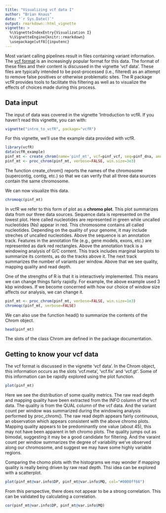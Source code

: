 ```yaml
---
title: "Visualizing vcf data I"
author: "Brian Knaus"
date: "`r Sys.Date()`"
output: rmarkdown::html_vignette
vignette: >
  %\VignetteIndexEntry{Visualization I}
  %\VignetteEngine{knitr::rmarkdown}
  \usepackage[utf8]{inputenc}
---
```



Most variant calling pipelines result in files containing variant information.
The [vcf format](http://samtools.github.io/hts-specs/ "vcf format at hts-specs") is an increasingly popular format for this data.
The format of these files and their content is discussed in the vignette 'vcf data'.
These files are typically intended to be post-processed (i.e., filtered) as an attempt to remove false positives or otherwise problematic sites.
The R package vcfR provides tools to facilitate this filtering as well as to visualize the effects of choices made during this process.


## Data input


The input of data was covered in the vignette 'Introduction to vcfR.
If you haven't read this vignette, you can with:

```r
vignette("intro_to_vcfR", package="vcfR")
```



For this vignette, we'll use the example data provided with vcfR.


```r
library(vcfR)
data(vcfR_example)
pinf_mt <- create_chrom(name='pinf_mt', vcf=pinf_vcf, seq=pinf_dna, ann=pinf_gff)
pinf_mt <- proc_chrom(pinf_mt, verbose=FALSE, win.size=3e3)
```


The function create_chrom() reports the names of the chromosome (supercontig, contig, etc.) so that we can verify that all three data sources contain the same chromosome.


We can now visualize this data.


```r
chromoqc(pinf_mt)
```


In vcfR we refer to this form of plot as a **chromo plot**.
This plot summarizes data from our three data sources.
Sequence data is represented on the lowest plot.
Here called nucleotides are represented in green while uncalled nucleotides (Ns) appear in red.
This chromosome contains all called nucleotides.
Depending on the quality of your genome, it may include streches of uncalled nucleotides.
Above the sequence is an annotation track.
Features in the annotation file (e.g., gene models, exons, etc.) are represented as dark red rectangles.
Above the annotation track is a windowing analysis of G/C content.
This track includes marginal barplots to summarize its contents, as do the tracks above it.
The next track summarizes the number of variants per window.
Above that we see quality, mapping quality and read depth.


One of the strengths of R is that it is interactively implemented.
This means we can change things fairly rapidly.
For example, the above example used 3 kbp windows.
If we become concerned with how our choice of window size affects our analysis, we can change it.



```r
pinf_mt <- proc_chrom(pinf_mt, verbose=FALSE, win.size=1e3)
chromoqc(pinf_mt, verbose=FALSE)
```





We can also use the function head() to summarize the contents of the Chrom object.


```r
head(pinf_mt)
```


The slots of the class Chrom are defined in the package documentation.


## Getting to know your vcf data


The vcf format is discussed in the vignette 'vcf data'.
In the Chrom object, this information occurs as the slots 'vcf.meta', 'vcf.fix' and 'vcf.gt'.
Some of this information can be rapidly explored using the plot function.


```r
plot(pinf_mt)
```


Here we see the distribution of some quality metrics.
The raw read depth and mapping quality have been extracted from the INFO column of the vcf data.
The quality is from the QUAL column of the vcf data.
And the variant count per window was summarized during the windowing analysis performed by proc_chrom().
The raw read depth appears fairly continuous, an observation which appears consistent with the above chromo plots.
Mapping quality appears to be predominantly one value (about 45), this may not have been apparent in teh chromo plots.
The quality jumps out as bimodal, suggesting it may be a good candidate for filtering.
And the varaint count per window summarizes the degree of variability we've observed along our chromosome, and suggest we may have some highly variable regions.



Comparing the chomo plots with the histograms we may wonder if mapping quality is really being driven by raw read depth.
Thsi idea can be explored with a scatterplot.



```r
plot(pinf_mt@var.info$DP, pinf_mt@var.info$MQ, col="#0000ff66")
```


From this perspective, there does not appear to be a strong correlation.
This can be validated by calculating a correlation.



```r
cor(pinf_mt@var.info$DP, pinf_mt@var.info$MQ)
```


